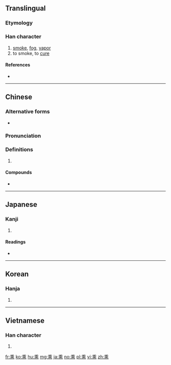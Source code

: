 {{also|燻}}
==Translingual==

===Etymology===
{{rfe|lang=mul}}

===Han character===
{{Han char|rn=86|rad=火|as=10|sn=14|four=20331|canj=HGF}}

# [[smoke]], [[fog]], [[vapor]]
# to smoke, to [[cure]]

====References====
* {{Han ref|kx=0679.170|dkj=19300|dj=1091.030|hdz=32226.100|uh=718F|ud=29071|bh=E2C0|bd=58048}}

----

==Chinese==
{{zh-forms}}

===Alternative forms===
* {{zh-l|窨}}

===Pronunciation===
{{zh-pron
|m=xūn
|c=fan1
|mc=y
|oc=y
|ma=Zh-xun.ogg
|cat=n,v
}}

===Definitions===
# {{rfdef|lang=zh}}

====Compounds====
* {{zh-l|熏風}}

----

==Japanese==

===Kanji===
{{ja-kanji|grade=|rs=火10}}

# {{defn|lang=ja|sort=火10}}

====Readings====
* {{ja-readings|on=[[くん]] (kun)|kun=[[ふすべる]] (fusuberu), [[くすべる]] (kusuberu)}}

----

==Korean==

===Hanja===
{{ko-hanja|hangeul=훈|eumhun=|rv=hun|mr=hun|y=hwun}}

# {{defn|lang=ko|sort=火10}}

----

==Vietnamese==

===Han character===
{{vi-hantu|[[huân]], [[hun]]|rs=火10}}

# {{defn|lang=vi|sort=火10}}

[[fr:熏]]
[[ko:熏]]
[[hu:熏]]
[[mg:熏]]
[[ja:熏]]
[[no:熏]]
[[pl:熏]]
[[vi:熏]]
[[zh:熏]]